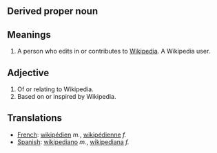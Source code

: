 == Derived proper noun ==

== Meanings ==

# A person who edits in or contributes to [[Wikipedia]].  A Wikipedia user.

== Adjective ==

#Of or relating to Wikipedia.
#Based on or inspired by Wikipedia.

== Translations ==
*[[French]]: [[wikipédien]] ''m.'', [[wikipédienne]] ''f.''
*[[Spanish]]: [[wikipediano]] ''m.'', [[wikipediana]] ''f.''